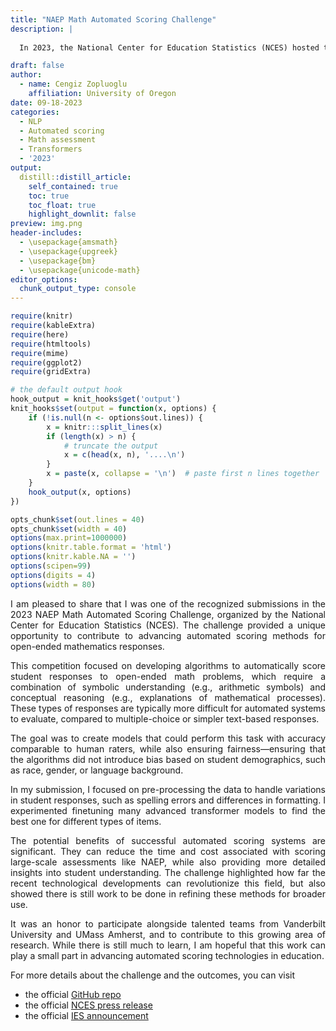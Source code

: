---
title: "NAEP Math Automated Scoring Challenge"
description: |
  
  In 2023, the National Center for Education Statistics (NCES) hosted the NAEP Math Automated Scoring Challenge to explore the use of automated algorithms for scoring open-ended mathematics responses in large-scale assessments. The challenge aimed to assess whether artificial intelligence could perform scoring tasks as accurately as human raters, while ensuring fairness across diverse student demographics. I was recognized as a runner-up for my submission, which focused on using advanced natural language processing models to handle both symbolic and conceptual information in math problems. I am honored to have participated alongside leading teams from Vanderbilt University and UMass Amherst, contributing to advancements in this important field.

draft: false
author:
  - name: Cengiz Zopluoglu
    affiliation: University of Oregon
date: 09-18-2023
categories:
  - NLP
  - Automated scoring
  - Math assessment
  - Transformers
  - '2023'
output:
  distill::distill_article:
    self_contained: true
    toc: true
    toc_float: true
    highlight_downlit: false
preview: img.png
header-includes:
  - \usepackage{amsmath} 
  - \usepackage{upgreek}
  - \usepackage{bm}
  - \usepackage{unicode-math}
editor_options: 
  chunk_output_type: console
---


<style>

body {
text-align: justify}

blockquote {
  background: #f9f9f9;
  border-left: 5px solid #ccc;
  margin: 1.5em 10px;
  padding: 0.5em 1.5em;
}
</style>



```{r echo = FALSE, eval=TRUE, message=FALSE, warning=FALSE}
require(knitr)
require(kableExtra)
require(here)
require(htmltools)
require(mime)
require(ggplot2)
require(gridExtra)

# the default output hook
hook_output = knit_hooks$get('output')
knit_hooks$set(output = function(x, options) {
    if (!is.null(n <- options$out.lines)) {
        x = knitr:::split_lines(x)
        if (length(x) > n) {
            # truncate the output
            x = c(head(x, n), '....\n')
        }
        x = paste(x, collapse = '\n')  # paste first n lines together
    }
    hook_output(x, options)
})

opts_chunk$set(out.lines = 40)
opts_chunk$set(width = 40)
options(max.print=1000000)
options(knitr.table.format = 'html') 
options(knitr.kable.NA = '')
options(scipen=99)
options(digits = 4)
options(width = 80)
```

I am pleased to share that I was one of the recognized submissions in the 2023 NAEP Math Automated Scoring Challenge, organized by the National Center for Education Statistics (NCES). The challenge provided a unique opportunity to contribute to advancing automated scoring methods for open-ended mathematics responses.

This competition focused on developing algorithms to automatically score student responses to open-ended math problems, which require a combination of symbolic understanding (e.g., arithmetic symbols) and conceptual reasoning (e.g., explanations of mathematical processes). These types of responses are typically more difficult for automated systems to evaluate, compared to multiple-choice or simpler text-based responses.

The goal was to create models that could perform this task with accuracy comparable to human raters, while also ensuring fairness—ensuring that the algorithms did not introduce bias based on student demographics, such as race, gender, or language background.

In my submission, I focused on pre-processing the data to handle variations in student responses, such as spelling errors and differences in formatting. I experimented finetuning many advanced transformer models to find the best one for different types of items.

The potential benefits of successful automated scoring systems are significant. They can reduce the time and cost associated with scoring large-scale assessments like NAEP, while also providing more detailed insights into student understanding. The challenge highlighted how far the recent technological developments can revolutionize this field, but also showed there is still work to be done in refining these methods for broader use.

It was an honor to participate alongside talented teams from Vanderbilt University and UMass Amherst, and to contribute to this growing area of research. While there is still much to learn, I am hopeful that this work can play a small part in advancing automated scoring technologies in education.

For more details about the challenge and the outcomes, you can visit 

- the official [GitHub repo](https://github.com/NAEP-AS-Challenge/math-prediction) 
- the official [NCES press release](https://www.prnewswire.com/news-releases/three-teams-win-top-prizes-in-mathematics-automated-scoring-challenge-for-the-nations-report-card-301905769.html)
- the official [IES announcement](https://osf.io/preprints/edarxiv/eyzgd)







  